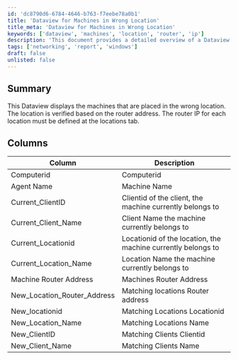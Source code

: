 ```yaml
---
id: 'dc8790d6-6784-4646-b763-f7eebe78a0b1'
title: 'Dataview for Machines in Wrong Location'
title_meta: 'Dataview for Machines in Wrong Location'
keywords: ['dataview', 'machines', 'location', 'router', 'ip']
description: 'This document provides a detailed overview of a Dataview that displays machines incorrectly placed in locations based on router addresses. It outlines the necessary columns and their descriptions to help identify misplacements and ensure accurate location tracking.'
tags: ['networking', 'report', 'windows']
draft: false
unlisted: false
---
```

## Summary

This Dataview displays the machines that are placed in the wrong location. The location is verified based on the router address. The router IP for each location must be defined at the locations tab.

## Columns

| Column                  | Description                                                       |
|------------------------|-------------------------------------------------------------------|
| Computerid             | Computerid                                                        |
| Agent Name             | Machine Name                                                      |
| Current_ClientID       | Clientid of the client, the machine currently belongs to          |
| Current_Client_Name     | Client Name the machine currently belongs to                       |
| Current_Locationid     | Locationid of the location, the machine currently belongs to      |
| Current_Location_Name   | Location Name the machine currently belongs to                    |
| Machine Router Address  | Machines Router Address                                           |
| New_Location_Router_Address | Matching locations Router address                                 |
| New_locationid         | Matching Locations Locationid                                      |
| New_Location_Name      | Matching Locations Name                                           |
| New_ClientID           | Matching Clients Clientid                                         |
| New_Client_Name        | Matching Clients Name                                             |













